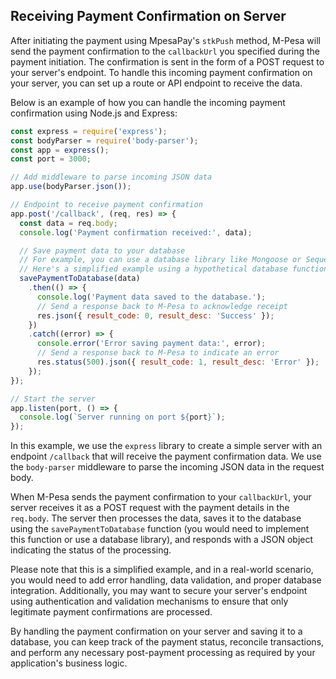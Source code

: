 ## Receiving Payment Confirmation on Server

After initiating the payment using MpesaPay's `stkPush` method, M-Pesa will send the payment confirmation to the `callbackUrl` you specified during the payment initiation. The confirmation is sent in the form of a POST request to your server's endpoint. To handle this incoming payment confirmation on your server, you can set up a route or API endpoint to receive the data.

Below is an example of how you can handle the incoming payment confirmation using Node.js and Express:

```javascript
const express = require('express');
const bodyParser = require('body-parser');
const app = express();
const port = 3000;

// Add middleware to parse incoming JSON data
app.use(bodyParser.json());

// Endpoint to receive payment confirmation
app.post('/callback', (req, res) => {
  const data = req.body;
  console.log('Payment confirmation received:', data);

  // Save payment data to your database
  // For example, you can use a database library like Mongoose or Sequelize
  // Here's a simplified example using a hypothetical database function:
  savePaymentToDatabase(data)
    .then(() => {
      console.log('Payment data saved to the database.');
      // Send a response back to M-Pesa to acknowledge receipt
      res.json({ result_code: 0, result_desc: 'Success' });
    })
    .catch((error) => {
      console.error('Error saving payment data:', error);
      // Send a response back to M-Pesa to indicate an error
      res.status(500).json({ result_code: 1, result_desc: 'Error' });
    });
});

// Start the server
app.listen(port, () => {
  console.log(`Server running on port ${port}`);
});
```

In this example, we use the `express` library to create a simple server with an endpoint `/callback` that will receive the payment confirmation data. We use the `body-parser` middleware to parse the incoming JSON data in the request body.

When M-Pesa sends the payment confirmation to your `callbackUrl`, your server receives it as a POST request with the payment details in the `req.body`. The server then processes the data, saves it to the database using the `savePaymentToDatabase` function (you would need to implement this function or use a database library), and responds with a JSON object indicating the status of the processing.

Please note that this is a simplified example, and in a real-world scenario, you would need to add error handling, data validation, and proper database integration. Additionally, you may want to secure your server's endpoint using authentication and validation mechanisms to ensure that only legitimate payment confirmations are processed.

By handling the payment confirmation on your server and saving it to a database, you can keep track of the payment status, reconcile transactions, and perform any necessary post-payment processing as required by your application's business logic.